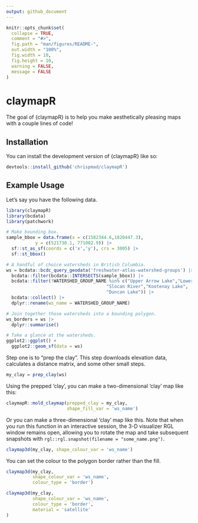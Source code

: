 ```yaml
---
output: github_document
---
```


<!-- README.md is generated from README.Rmd. Please edit that file -->

```r
knitr::opts_chunk$set(
  collapse = TRUE,
  comment = "#>",
  fig.path = "man/figures/README-",
  out.width = "100%",
  fig.width = 10,
  fig.height = 10,
  warning = FALSE,
  message = FALSE
)
```

# claymapR

<!-- badges: start -->
<!-- badges: end -->

The goal of {claymapR} is to help you make aesthetically pleasing maps with a couple lines of code!

## Installation

You can install the development version of {claymapR} like so:

``` r
devtools::install_github('chrispmad/claymapR')
```

## Example Usage

Let's say you have the following data.

```r
library(claymapR)
library(bcdata)
library(patchwork)

# Make bounding box.
sample_bbox = data.frame(x = c(1582344.6,1820447.3),
           y = c(521730.1, 771002.9)) |> 
  sf::st_as_sf(coords = c('x','y'), crs = 3005) |> 
  sf::st_bbox()

# A handful of choice watersheds in British Columbia.
ws = bcdata::bcdc_query_geodata('freshwater-atlas-watershed-groups') |>
  bcdata::filter(bcdata::INTERSECTS(sample_bbox)) |>
  bcdata::filter(!WATERSHED_GROUP_NAME %in% c("Upper Arrow Lake","Lower Arrow Lake",
                                      "Slocan River","Kootenay Lake",
                                      "Duncan Lake")) |>
  bcdata::collect() |> 
  dplyr::rename(ws_name = WATERSHED_GROUP_NAME)

# Join together those watersheds into a bounding polygon.
ws_borders = ws |>
  dplyr::summarise()

# Take a glance at the watersheds.
ggplot2::ggplot() + 
  ggplot2::geom_sf(data = ws)
```

Step one is to "prep the clay". This step downloads elevation data, calculates a distance matrix, and some other small steps.

```r
my_clay = prep_clay(ws)
```

Using the prepped 'clay', you can make a two-dimensional 'clay' map like this:

```r
claymapR::mold_claymap(prepped_clay = my_clay, 
                       shape_fill_var = 'ws_name')
```

Or you can make a three-dimensional 'clay' map like this. Note that when you run this function in an interactive session, the 3-D visualizer RGL window remains open, allowing you to rotate the map and take subsequent snapshots with `rgl::rgl.snapshot(filename = "some_name.png")`.

```r
claymap3d(my_clay, shape_colour_var = 'ws_name')
```

You can set the colour to the polygon border rather than the fill.

```r
claymap3d(my_clay,
          shape_colour_var = 'ws_name',
          colour_type = 'border')
```

```r
claymap3d(my_clay, 
          shape_colour_var = 'ws_name',
          colour_type = 'border',
          material = 'satellite'
)
```

